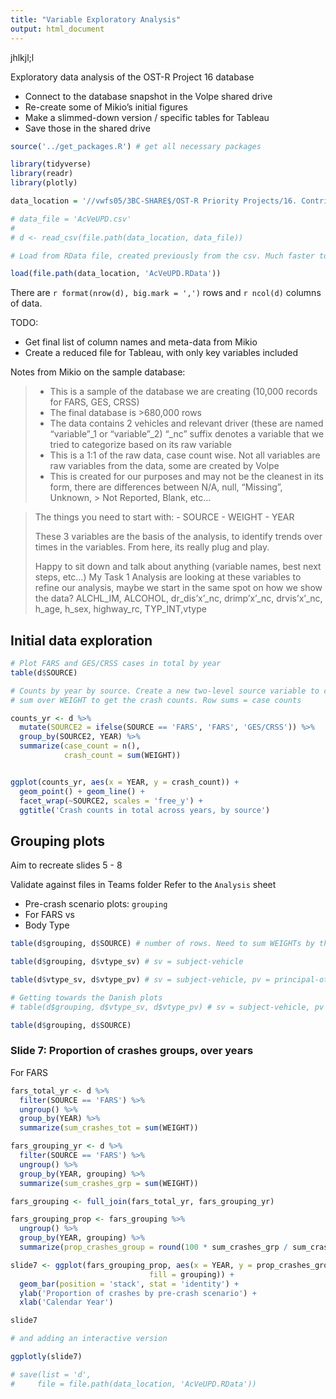 ```yaml
---
title: "Variable Exploratory Analysis"
output: html_document
---
```

jhlkjl;l

Exploratory data analysis of the OST-R Project 16 database

- Connect to the database snapshot in the Volpe shared drive
- Re-create some of Mikio's initial figures
- Make a slimmed-down version / specific tables for Tableau
- Save those in the shared drive

```r
source('../get_packages.R') # get all necessary packages

library(tidyverse)
library(readr)
library(plotly)

data_location = '//vwfs05/3BC-SHARE$/OST-R Priority Projects/16. Contributing Factors to Trends in Roadway Fatalities/Data/CrashData'

# data_file = 'AcVeUPD.csv'
# 
# d <- read_csv(file.path(data_location, data_file))

# Load from RData file, created previously from the csv. Much faster to load

load(file.path(data_location, 'AcVeUPD.RData'))

```

There are `r format(nrow(d), big.mark = ',')` rows and `r ncol(d)` columns of data.

TODO: 

- Get final list of column names and meta-data from Mikio
- Create a reduced file for Tableau, with only key variables included


Notes from Mikio on the sample database:

>
> - This is a sample of the database we are creating (10,000 records for FARS, GES, CRSS)
> - The final database is >680,000 rows
> - The data contains 2 vehicles and relevant driver (these are named "variable"_1 or "variable"_2)
> "_nc" suffix denotes a variable that we tried to categorize based on its raw variable
> - This is a 1:1 of the raw data, case count wise. Not all variables are raw variables from the data, some are created by Volpe
> - This is created for our purposes and may not be the cleanest in its form, there are differences between N/A, null, "Missing", Unknown, > Not Reported, Blank, etc…


> The things you need to start with:
> - SOURCE
> - WEIGHT
> - YEAR
>
> 
> These 3 variables are the basis of the analysis, to identify trends over times in the variables. From here, its really plug and play. 
> 
> Happy to sit down and talk about anything (variable names, best next steps, etc…)
> My Task 1 Analysis are looking at these variables to refine our analysis, maybe we start in the same spot on how we show the data?
> ALCHL_IM, ALCOHOL, dr_dis'x'_nc, drimp'x'_nc, drvis'x'_nc, h_age, h_sex, highway_rc, TYP_INT,vtype
>

## Initial data exploration

```r
# Plot FARS and GES/CRSS cases in total by year
table(d$SOURCE)

# Counts by year by source. Create a new two-level source variable to combine GES (2011 to 2015) with CRSS (since 2016)
# sum over WEIGHT to get the crash counts. Row sums = case counts

counts_yr <- d %>%
  mutate(SOURCE2 = ifelse(SOURCE == 'FARS', 'FARS', 'GES/CRSS')) %>%
  group_by(SOURCE2, YEAR) %>%
  summarize(case_count = n(),
            crash_count = sum(WEIGHT))


ggplot(counts_yr, aes(x = YEAR, y = crash_count)) +
  geom_point() + geom_line() +
  facet_wrap(~SOURCE2, scales = 'free_y') +
  ggtitle('Crash counts in total across years, by source')

```

## Grouping plots 

Aim to recreate slides 5 - 8

Validate against files in Teams folder
Refer to the `Analysis` sheet

- Pre-crash scenario plots: `grouping` 
- For FARS vs 
- Body Type



```r

table(d$grouping, d$SOURCE) # number of rows. Need to sum WEIGHTs by these categories to get crash counts for GES/CRSS

table(d$grouping, d$vtype_sv) # sv = subject-vehicle 

table(d$vtype_sv, d$vtype_pv) # sv = subject-vehicle, pv = principal-other vehicle (the vehicle being struck) 

# Getting towards the Danish plots
# table(d$grouping, d$vtype_sv, d$vtype_pv) # sv = subject-vehicle, pv = principal-other vehicle (the vehicle being struck) 

table(d$grouping, d$SOURCE)
```

### Slide 7: Proportion of crashes groups, over years

For FARS

```r

fars_total_yr <- d %>%
  filter(SOURCE == 'FARS') %>%
  ungroup() %>%
  group_by(YEAR) %>%
  summarize(sum_crashes_tot = sum(WEIGHT))

fars_grouping_yr <- d %>%
  filter(SOURCE == 'FARS') %>%
  ungroup() %>%
  group_by(YEAR, grouping) %>%
  summarize(sum_crashes_grp = sum(WEIGHT))

fars_grouping <- full_join(fars_total_yr, fars_grouping_yr)

fars_grouping_prop <- fars_grouping %>%
  ungroup() %>%
  group_by(YEAR, grouping) %>%
  summarize(prop_crashes_group = round(100 * sum_crashes_grp / sum_crashes_tot, 2))

slide7 <- ggplot(fars_grouping_prop, aes(x = YEAR, y = prop_crashes_group,
                               fill = grouping)) + 
  geom_bar(position = 'stack', stat = 'identity') +
  ylab('Proportion of crashes by pre-crash scenario') +
  xlab('Calendar Year')

slide7

# and adding an interactive version

ggplotly(slide7)


```


```r
# save(list = 'd',
#     file = file.path(data_location, 'AcVeUPD.RData'))
```